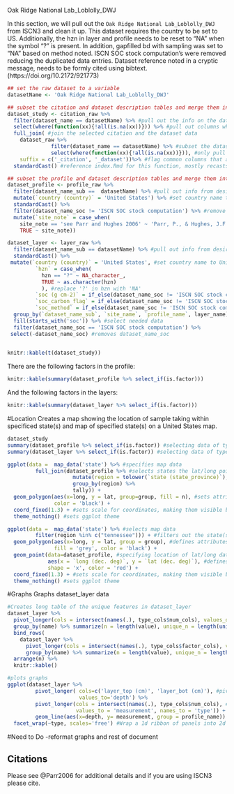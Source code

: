 Oak Ridge National Lab_Loblolly_DWJ

In this section, we will pull out the `Oak Ridge National Lab_Loblolly_DWJ` from ISCN3 and clean it up.
This dataset requires the country to be set to US. Additionally, the hzn in layer and profile needs to be reset to "NA" when the symbol "?" is present.
In addition, gapfilled bd with sampling was set to "NA" based on method noted.
ISCN SOC stock computation's were removed reducing the duplicated data entries.
Dataset reference noted in a cryptic message, needs to be formly cited using bibtext. (https://doi.org/10.2172/921773)
   
    
```r

## set the raw dataset to a variable
datasetName <- 'Oak Ridge National Lab_Loblolly_DWJ'

## subset the citation and dataset description tables and merge them into a study table
dataset_study <- citation_raw %>% 
  filter(dataset_name == datasetName) %>% #pull out the info on the dataset we want here
  select(where(function(xx){!all(is.na(xx))})) %>% #pull out columns where values are not all "NA"
  full_join( #join the selected citation and the dataset data
    dataset_raw %>%
              filter(dataset_name == datasetName) %>% #subset the dataset table
              select(where(function(xx){!all(is.na(xx))})), #only pull columns that are not enitrely NA values
    suffix = c('_citation', '_dataset'))%>% #flag common columns that are not the id columns between the two tables
  standardCast() #reference index.Rmd for this function, mostly recasts the column to the right data types

## subset the profile and dataset description tables and merge them into a single table
dataset_profile <- profile_raw %>%
  filter(dataset_name_sub ==  datasetName) %>% #pull out info from desired dataset
  mutate(`country (country)` = 'United States') %>% #set country name to United States
  standardCast() %>%
  filter(dataset_name_soc != 'ISCN SOC stock computation') %>% #remove gapfilled values
  mutate(`site_note` = case_when(
    site_note == 'see Parr and Hughes 2006' ~ 'Parr, P., & Hughes, J.F. (2006). OAK RIDGE RESERVATION PHYSICAL CHARACTERISTICS AND NATURAL RESOURCES.',
    TRUE ~ site_note))

dataset_layer <- layer_raw %>%
  filter(dataset_name_sub == datasetName) %>% #pull out info from desired dataset
  standardCast() %>%
 mutate(`country (country)` = 'United States', #set country name to United States
         `hzn` = case_when(
           hzn == "?" ~ NA_character_,
           TRUE ~ as.character(hzn)
           ), #replace '?' in hzn with 'NA'
         `soc (g cm-2)` = if_else(dataset_name_soc != 'ISCN SOC stock computation', `soc (g cm-2)`, NA_real_), #changing values in column "soc (g cm-2)" for if a row in "dataset_name_soc" contains "ISCN"....
         `soc_carbon_flag` = if_else(dataset_name_soc != 'ISCN SOC stock computation', `soc_carbon_flag`, NA_character_), #changing values in "soc_carbon_flag" when row contains "ISCN"
         `soc_method` = if_else(dataset_name_soc != 'ISCN SOC stock computation', `soc_method`, NA_character_)) %>% #changing values in "soc_method" when row contains "ISCN"
  group_by(`dataset_name_sub`, `site_name`, `profile_name`, layer_name) %>% #combines existing tables into one table with seperate components
  fill(starts_with('soc')) %>% #select needed data
  filter(dataset_name_soc == 'ISCN SOC stock computation') %>%
 select(-dataset_name_soc) #removes dataset_name_soc
  

```



```r

knitr::kable(t(dataset_study))
```


There are the following factors in the profile:

```r
knitr::kable(summary(dataset_profile %>% select_if(is.factor)))
```

And the following factors in the layers:
```r
knitr::kable(summary(dataset_layer %>% select_if(is.factor)))
```


#Location
Creates a map showing the location of sample taking within specificed state(s) and map of specified state(s) on a United States map.

```r

dataset_study 
summary(dataset_profile %>% select_if(is.factor)) #selecting data of type factor
summary(dataset_layer %>% select_if(is.factor)) #selecting data of type factor

ggplot(data =  map_data('state') %>% #specifies map data
         full_join(dataset_profile %>% #selects states the lat/long points are located in by using data_profile data
                     mutate(region = tolower(`state (state_province)`), by = 'region') %>%
                     group_by(region) %>% 
                     tally)) + 
  geom_polygon(aes(x=long, y = lat, group=group, fill = n), #sets attributes/visualization of states on map
               color = 'black') +
  coord_fixed(1.3) + #sets scale for coordinates, making them visible by increasing ratio
  theme_nothing() #sets ggplot theme

ggplot(data =  map_data('state') %>% #selects map data
         filter(region %in% c("tennessee"))) + #filters out the state(s) to be represented 
  geom_polygon(aes(x=long, y = lat, group = group), #defines attributes of state outline/visualization
               fill = 'grey', color = 'black') + 
  geom_point(data=dataset_profile, #specifying location of lat/long data
             aes(x = `long (dec. deg)`, y = `lat (dec. deg)`), #defines attributes and puts lat/long points on graph
             shape = 'x', color = 'red') +
  coord_fixed(1.3) + #sets scale for coordinates, making them visible by increasing ratio
  theme_nothing() #sets ggplot theme
```
#Graphs
Graphs dataset_layer data

```r
#Creates long table of the unique features in dataset_layer
dataset_layer %>% 
  pivot_longer(cols = intersect(names(.), type_cols$num_cols), values_drop_na = TRUE) %>% 
  group_by(name) %>% summarize(n = length(value), unique_n = length(unique(value))) %>%
  bind_rows(
    dataset_layer %>%
      pivot_longer(cols = intersect(names(.), type_cols$factor_cols), values_drop_na = TRUE) %>%
      group_by(name) %>% summarize(n = length(value), unique_n = length(unique(value))) ) %>%
  arrange(n) %>%
  knitr::kable()

#plots graphs
ggplot(dataset_layer %>% 
         pivot_longer( cols=c('layer_top (cm)', 'layer_bot (cm)'), #pivot data into long table format, specifies column names
                       values_to='depth') %>%
         pivot_longer(cols = intersect(names(.), type_cols$num_cols), #pivot data into long table format
                      values_to = 'measurement', names_to = 'type')) +
         geom_line(aes(x=depth, y= measurement, group = profile_name)) + #set attributes for graphs
  facet_wrap(~type, scales='free') #Wrap a 1d ribbon of panels into 2d
```

#Need to Do 
-reformat graphs and rest of document

## Citations

Please see @Parr2006 for additional details and if you are using ISCN3 please cite.
